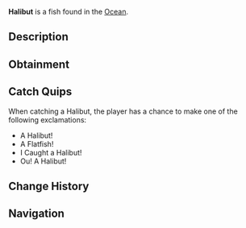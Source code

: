 {{FishInfobox
|image          = Halibut.png
|rarity         = Rare
|sea            = First Sea
|location       = [[Ocean]]
|sublocation    = 
|sources        = Carbon Crate, Fish Barrel, Fishing Rod
|radar_location = 
|xp             = 100
|weather        = Rain
|time           = 
|season         = Summer, Spring
|bait           = Squid
|base_weight    = 200
|base_value     = 250
|weight_range   = 100
|base_chance    = 40
|base_resil     = 40
}}
'''Halibut''' is a {{Rarity|Rare}} fish found in the [[Ocean]].

== Description ==
{{Description|The Halibut is a large flatfish known for their impressive size and strength. They commonly feed on Haddock and can be found hunting near 'Haddock Rock' and in deep waters. |Bestiary Entry}}

== Obtainment ==
{{Description|Found on the floor ocean. Best found near Haddock.|Bestiary Hint}}
{{Fish Availability|
Ancient Isle/Algae Hunt
Atlantis/Surrounding Ocean
FischFright/Frightful Pool
Forsaken Shores/Algae Hunt
Golden Tide
LEGO Pool/Studalodon Hunt
Lovestorm/Normal
Lovestorm/Supercharged
Lucky Event/Blarney McBreeze
Lucky Event/O'Mango Goldgrin
Lucky Event/Plumrick O'Luck
Lucky Event/Rowdy McCharm
Lucky Event/Sunny O'Coin
Megalodon Hunt/Eclipse and Weekend
Megalodon Hunt/Normal
Mushgrove Swamp/Algae Hunt
Northern Summit/Surrounding Ocean
Ocean
Ocean/Deep Ocean
Ocean/Harvesters Spike
Ocean/The Arch
Orca Migration/Ancient
Orca Migration/Normal
Roslit Bay/Surrounding Ocean
Snowcap Island/Algae Hunt
Whale Migration/Moby
Whale Migration/Normal
|top_rods      = 
Krampus's Rod\162905.96\199977.92;
Magma Rod\152942.32\187746.88;
Plastic Rod\142039.4\174349.38;
Leviathan's Fang Rod\131759.41\163233.91;
Trident Rod\120861.77\163862.59;
Buddy Bond Rod\105422.45\172510.43;
Fast Rod\107039.01\194460.9;
Fischer's Rod\101771.35\184890.98;
Adventurer's Rod\100296.4\182211.4;
Free Spirit Rod\110550.13\149882.23;
Ethereal Prism Rod\106624.07\124250.91;
No-Life Rod\103468.86\118453.44;
Seraphic Rod\103259\110165.04;
Rod Of The Forgotten Fang\96621.63\108532.81;
Challenger's Rod\93872.67\109105.08;
Rod Of The Exalted One\89381.37\106813.78;
Rod Of The Depths\86971.69\106553.08;
Zeus Rod\85667.28\106737.01;
Verdant Shear Rod\84309.92\101215.39;
Blazebringer Rod\81358.31\107475.55;
Depthseeker Rod\77616.08\94838.82;
Volcanic Rod\70971.1\96221.57;
Avalanche Rod\70787.58\87507.55;
Steady Rod\34375.49\30075.83
|recommended   = Trident Rod
}}

== Catch Quips ==
When catching a Halibut, the player has a chance to make one of the following exclamations:
* A Halibut!
* A Flatfish!
* I Caught a Halibut!
* Ou! A Halibut!

== Change History ==
{{Change History|{{subst:Current Version}}}}

== Navigation ==
{{Fish Navbox|Ocean}}
